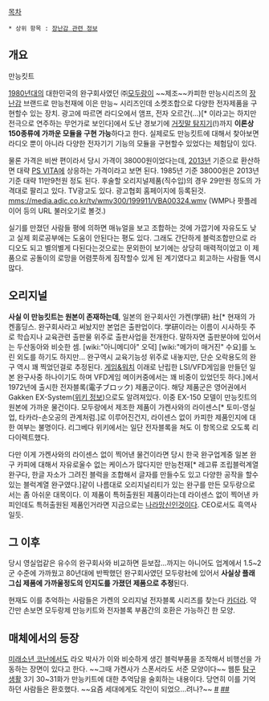 [[목차]]

 * 상위 항목 : [[장난감 관련 정보]]

== 개요 ==

만능킷트

[[1980년대]]의 대한민국의 완구회사였던 ㈜[[모두랑]]이 ~~제조~~카피한 만능시리즈의 [[장난감]] 브랜드로 만능천재에 이은 만능~ 시리즈인데 소켓조합으로 다양한 전자제품을 구현할수 있는 장치. 
광고에 따르면 라디오에서 앰프, 전자 오르간(...)[* 이라고는 하지만 전극으로 연주하는 무언가로 보인다]에서 도난 경보기에 [[거짓말 탐지기]](!)까지 '''이론상 150종류에 가까운 모듈을 구현 가능'''하다고 한다. 실제로도 만능킷트에 대해서 찾아보면 라디오 뿐이 아니라 다양한 전자기기 기능의 모듈을 구현할수 있었다는 체험담이 있다.

물론 가격은 비싼 편이라서 당시 가격이 38000원이었다는데, [[2013년]] 기준으로 환산하면 대략 [[PS VITA]]에 상응하는 가격이라고 보면 된다. 1985년 기준 38000원은 2013년 기준 대략 11만9천원 정도 된다. 후술할 오리지널제품(직수입)의 경우 29만원 정도의 가격대로 팔리고 있다. TV광고도 있다. 광고협회 홈페이지에 등록된것. mms://media.adic.co.kr/tv/wmv300/199911/VBA00324.wmv  (WMP나 팟플레이어 등의 URL 불러오기로 볼것.)

실기를 만졌던 사람들 평에 의하면 매뉴얼을 보고 조합하는 것에 가깝기에 자유도도 낮고 실제 회로공부에는 도움이 안된다는 평도 있다. 그래도 간단하게 블럭조합만으로 라디오도 되고 별의별게 다된다는것으로는 문외한이 보기에는 상당히 매력적이었고 이 제품으로 공돌이의 로망을 어렴풋하게 짐작할수 있게 된 계기였다고 회고하는 사람들 역시 많다.

== 오리지널 ==

'''사실 이 만능킷트는 원본이 존재하는데''', 일본의 완구회사인 가켄(学研) 社[* 현재의 가켄홀딩스. 완구회사라고 써놨지만 본업은 출판업이다. 学研이라는 이름이 시사하듯 주로 학습지나 교육관련 출판물 위주로 출판사업을 전개한다. 말하자면 출판분야에 있어서는 두산동아와 비슷한 셈. [wiki:"아니메디아" 오덕] [wiki:"메가미 매거진" 수요]를 노린 외도를 하기도 하지만... 완구역시 교육기능성 위주로 내놓지만, 단순 오락용도의 완구 역시 꽤 찍었던걸로 추정된다. [[게임&워치]] 이래로 난립한 LSI/VFD게임을 만들던 일본 완구사중 하나이기도 하며 VFD게임 메이커중에서는 꽤 비중이 있었던듯 하다.]에서 1972년에 출시한 전자블록(電子ブロック) 제품군이다. 해당 제품군은 영어권에서 Gakken EX-System([http://en.wikipedia.org/wiki/Gakken_EX-System 위키 정보])으로도 알려져있다. 이중 EX-150 모델이 만능킷트의 원본에 가까운 물건이다. 
모두랑에서 제조한 제품이 가켄사와의 라이센스[* 토미-영실업, 타카라-손오공의 관계처럼.]로 이루어진건지, 라이센스 없이 카피한 제품인지에 대한 여부는 불명이다. 리그베다 위키에서는 일단 전자블록을 쳐도 이 항목으로 오도록 리다이렉트했다.

다만 이게 가켄사와의 라이센스 없이 찍어낸 물건이라면 당시 한국 완구업계중 일본 완구 카피에 대해서 자유로울수 없는 케이스가 많다지만 만능천재[* 레고류 조립블럭계열 완구다, 한글 자소가 그려진 블럭을 조합해서 글자를 만들수도 있고 다양한 공작을 할수있는 블럭계열 완구였다.]같이 나름대로 오리지널리티가 있는 완구를 만든 모두랑으로서는 좀 아쉬운 대목이다. 
이 제품이 특허출원된 제품이라는데 라이센스 없이 찍어낸 카피인데도 특허출원된 제품인거라면 지금으로는 [[나라망신]]인것이다. CEO로서도 흑역사일듯. 


== 그 이후 ==
당시 영실업같은 유수의 완구회사와 비교하면 듣보잡...까지는 아니어도 업계에서 1.5~2군 수준에 가까웠고 80년대에 반짝했던 완구회사였던 모두랑社에 있어서 '''사실상 플래그십 제품에 가까울정도의 인지도를 가졌던 제품으로 추정'''된다.

현재도 이를 추억하는 사람들은 가켄의 오리지널 전자블록 시리즈를 찾는다 [[카더라]]. 
약간만 손보면 모두랑제 만능키트와 전자블록 부품간의 호환은 가능하긴 한 모양.


== 매체에서의 등장 ==

[[미래소년 코난]]에서도 라오 박사가 이와 비슷하게 생긴 블럭부품을 조작해서 비행선을 가동하는 장면이 있다고 한다. ~~그때 가켄사가 스폰서라도 서준 모양이다~~
웹툰 [[탐구생활]] 3기 30~31화가 만능키트에 대한 추억담을 술회하는 내용이다. 당연히 이를 기억하던 사람들은 환호했다. ~~요즘 세대에게도 각인이 되었으...려나?~~ [http://comic.naver.com/webtoon/detail.nhn?titleId=26114&no=30& #] [http://comic.naver.com/webtoon/detail.nhn?titleId=26114&no=31& ##]
